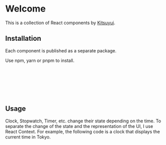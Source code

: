 # Welcome



<Canvas of={ClockStories.Default} />

This is a collection of React components by [Kitsuyui](https://github.com/kitsuyui).

## Installation

Each component is published as a separate package.

Use npm, yarn or pnpm to install.

```sh
$ npm install @kitsuyui/react-clock
$ npm install @kitsuyui/react-stopwatch
$ npm install @kitsuyui/react-timer
$ npm install @kitsuyui/react-dekamoji
$ npm install @kitsuyui/react-measure
$ npm install @kitsuyui/react-treemap
```

## Usage

Clock, Stopwatch, Timer, etc. change their state depending on the time.
To separate the change of the state and the representation of the UI, I use React Context.
For example, the following code is a clock that displays the current time in Tokyo.
